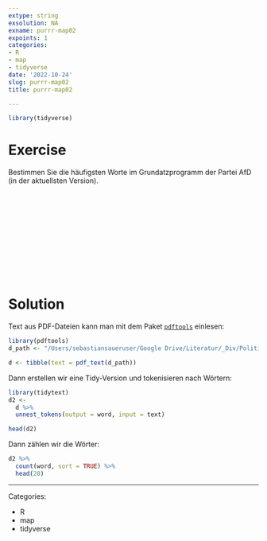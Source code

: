 ```yaml
---
extype: string
exsolution: NA
exname: purrr-map02
expoints: 1
categories:
- R
- map
- tidyverse
date: '2022-10-24'
slug: purrr-map02
title: purrr-map02

---
```





```r
library(tidyverse)
```


# Exercise

Bestimmen Sie die häufigsten Worte im Grundatzprogramm der Partei AfD (in der aktuellsten Version).







</br>
</br>
</br>
</br>
</br>
</br>
</br>
</br>
</br>
</br>

# Solution

Text aus PDF-Dateien kann man mit dem Paket [`pdftools`](https://docs.ropensci.org/pdftools/) einlesen:

```r
library(pdftools)
d_path <- "/Users/sebastiansaueruser/Google Drive/Literatur/_Div/Politik/afd-grundsatzprogramm-2022.pdf"

d <- tibble(text = pdf_text(d_path))
```


Dann erstellen wir eine Tidy-Version und tokenisieren nach Wörtern:

```r
library(tidytext)
d2 <-
  d %>% 
  unnest_tokens(output = word, input = text)

head(d2)
```


Dann zählen wir die Wörter:


```r
d2 %>% 
  count(word, sort = TRUE) %>% 
  head(20)
```




---

Categories: 

- R
- map
- tidyverse


